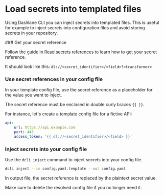 
# Load secrets into templated files

Using Dashlane CLI you can inject secrets into templated files.
This is useful for example to inject secrets into configuration files and avoid storing secrets in your repository.

<Steps>
### Get your secret reference
 
Follow the guide in [Read secrets references](/personal/secrets/read) to learn how to get your secret reference.

It should look like this: `dl://<secret_identifier>/<field>?<transformer>`

### Use secret references in your config file

In your template config file, use the secret reference as a placeholder for the value you want to inject.

The secret reference must be enclosed in double curly braces `{{ }}`.

For instance, let's create a template config file for a fictive API:

```yaml filename="config.yaml.template"
api:
    url: https://api.example.com
    port: 443
    access_token: '{{ dl://<secret_identifier>/<field> }}'
```

### Inject secrets into your config file

Use the `dcli inject` command to inject secrets into your config file.

```sh filename="Inject secrets into config file" copy
dcli inject --in config.yaml.template --out config.yaml
```

In output file, the secret reference is replaced by the plaintext secret value.

<Callout type="error" emoji="️🚫">
    Make sure to delete the resolved config file if you no longer need it.
</Callout>

</Steps>
